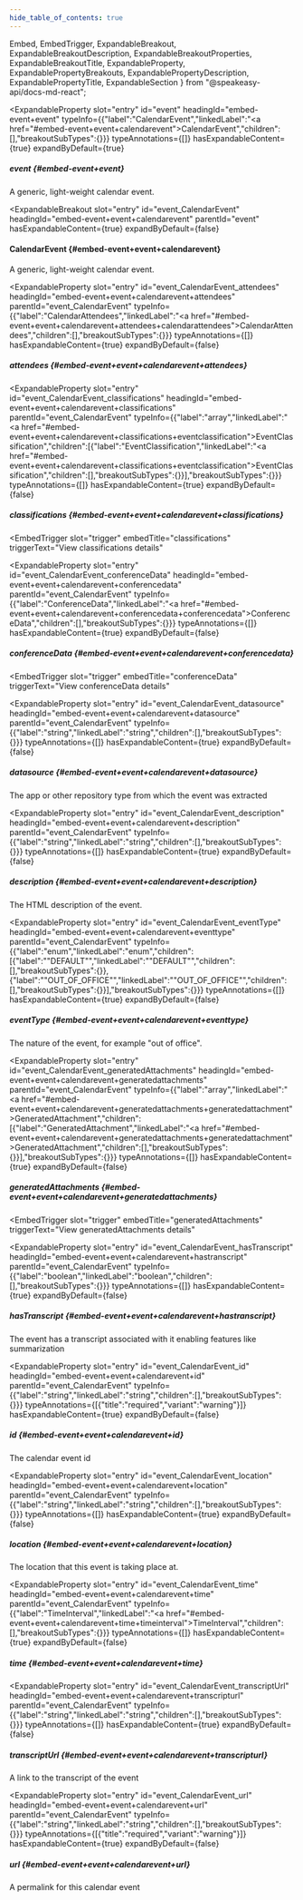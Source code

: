 ```yaml
---
hide_table_of_contents: true
---
```

  Embed,
  EmbedTrigger,
  ExpandableBreakout,
  ExpandableBreakoutDescription,
  ExpandableBreakoutProperties,
  ExpandableBreakoutTitle,
  ExpandableProperty,
  ExpandablePropertyBreakouts,
  ExpandablePropertyDescription,
  ExpandablePropertyTitle,
  ExpandableSection
} from "@speakeasy-api/docs-md-react";

<ExpandableSection>

<ExpandableProperty
  slot="entry"
  id="event"
  headingId="embed-event+event"
  typeInfo={{"label":"CalendarEvent","linkedLabel":"<a href=\"#embed-event+event+calendarevent\">CalendarEvent</a>","children":[],"breakoutSubTypes":{}}}
  typeAnnotations={[]}
  hasExpandableContent={true}
  expandByDefault={true}
>

<ExpandablePropertyTitle slot="title">

##### event \{#embed-event+event\}

</ExpandablePropertyTitle>

<ExpandablePropertyDescription slot="description">

A generic, light-weight calendar event.

</ExpandablePropertyDescription>

<ExpandablePropertyBreakouts slot="breakouts">

<ExpandableBreakout
  slot="entry"
  id="event_CalendarEvent"
  headingId="embed-event+event+calendarevent"
  parentId="event"
  hasExpandableContent={true}
  expandByDefault={false}
>

<ExpandableBreakoutTitle slot="title">

#### CalendarEvent \{#embed-event+event+calendarevent\}

</ExpandableBreakoutTitle>

<ExpandableBreakoutDescription slot="description">

A generic, light-weight calendar event.

</ExpandableBreakoutDescription>

<ExpandableBreakoutProperties slot="properties">

<ExpandableProperty
  slot="entry"
  id="event_CalendarEvent_attendees"
  headingId="embed-event+event+calendarevent+attendees"
  parentId="event_CalendarEvent"
  typeInfo={{"label":"CalendarAttendees","linkedLabel":"<a href=\"#embed-event+event+calendarevent+attendees+calendarattendees\">CalendarAttendees</a>","children":[],"breakoutSubTypes":{}}}
  typeAnnotations={[]}
  hasExpandableContent={true}
  expandByDefault={false}
>

<ExpandablePropertyTitle slot="title">

##### attendees \{#embed-event+event+calendarevent+attendees\}

</ExpandablePropertyTitle>

<ExpandablePropertyBreakouts slot="breakouts">

<Embed slot="embed">

<EmbedTrigger slot="trigger" embedTitle="attendees" triggerText="View attendees details">

<Embedattendees />

</EmbedTrigger>

</Embed>

</ExpandablePropertyBreakouts>

</ExpandableProperty>

<ExpandableProperty
  slot="entry"
  id="event_CalendarEvent_classifications"
  headingId="embed-event+event+calendarevent+classifications"
  parentId="event_CalendarEvent"
  typeInfo={{"label":"array","linkedLabel":"<a href=\"#embed-event+event+calendarevent+classifications+eventclassification\">EventClassification</a>","children":[{"label":"EventClassification","linkedLabel":"<a href=\"#embed-event+event+calendarevent+classifications+eventclassification\">EventClassification</a>","children":[],"breakoutSubTypes":{}}],"breakoutSubTypes":{}}}
  typeAnnotations={[]}
  hasExpandableContent={true}
  expandByDefault={false}
>

<ExpandablePropertyTitle slot="title">

##### classifications \{#embed-event+event+calendarevent+classifications\}

</ExpandablePropertyTitle>

<ExpandablePropertyBreakouts slot="breakouts">

<Embed slot="embed">

<EmbedTrigger
  slot="trigger"
  embedTitle="classifications"
  triggerText="View classifications details"
>

<Embedclassifications />

</EmbedTrigger>

</Embed>

</ExpandablePropertyBreakouts>

</ExpandableProperty>

<ExpandableProperty
  slot="entry"
  id="event_CalendarEvent_conferenceData"
  headingId="embed-event+event+calendarevent+conferencedata"
  parentId="event_CalendarEvent"
  typeInfo={{"label":"ConferenceData","linkedLabel":"<a href=\"#embed-event+event+calendarevent+conferencedata+conferencedata\">ConferenceData</a>","children":[],"breakoutSubTypes":{}}}
  typeAnnotations={[]}
  hasExpandableContent={true}
  expandByDefault={false}
>

<ExpandablePropertyTitle slot="title">

##### conferenceData \{#embed-event+event+calendarevent+conferencedata\}

</ExpandablePropertyTitle>

<ExpandablePropertyBreakouts slot="breakouts">

<Embed slot="embed">

<EmbedTrigger
  slot="trigger"
  embedTitle="conferenceData"
  triggerText="View conferenceData details"
>

<Embedconferencedata />

</EmbedTrigger>

</Embed>

</ExpandablePropertyBreakouts>

</ExpandableProperty>

<ExpandableProperty
  slot="entry"
  id="event_CalendarEvent_datasource"
  headingId="embed-event+event+calendarevent+datasource"
  parentId="event_CalendarEvent"
  typeInfo={{"label":"string","linkedLabel":"string","children":[],"breakoutSubTypes":{}}}
  typeAnnotations={[]}
  hasExpandableContent={true}
  expandByDefault={false}
>

<ExpandablePropertyTitle slot="title">

##### datasource \{#embed-event+event+calendarevent+datasource\}

</ExpandablePropertyTitle>

<ExpandablePropertyDescription slot="description">

The app or other repository type from which the event was extracted

</ExpandablePropertyDescription>

</ExpandableProperty>

<ExpandableProperty
  slot="entry"
  id="event_CalendarEvent_description"
  headingId="embed-event+event+calendarevent+description"
  parentId="event_CalendarEvent"
  typeInfo={{"label":"string","linkedLabel":"string","children":[],"breakoutSubTypes":{}}}
  typeAnnotations={[]}
  hasExpandableContent={true}
  expandByDefault={false}
>

<ExpandablePropertyTitle slot="title">

##### description \{#embed-event+event+calendarevent+description\}

</ExpandablePropertyTitle>

<ExpandablePropertyDescription slot="description">

The HTML description of the event.

</ExpandablePropertyDescription>

</ExpandableProperty>

<ExpandableProperty
  slot="entry"
  id="event_CalendarEvent_eventType"
  headingId="embed-event+event+calendarevent+eventtype"
  parentId="event_CalendarEvent"
  typeInfo={{"label":"enum","linkedLabel":"enum","children":[{"label":"\"DEFAULT\"","linkedLabel":"\"DEFAULT\"","children":[],"breakoutSubTypes":{}},{"label":"\"OUT_OF_OFFICE\"","linkedLabel":"\"OUT_OF_OFFICE\"","children":[],"breakoutSubTypes":{}}],"breakoutSubTypes":{}}}
  typeAnnotations={[]}
  hasExpandableContent={true}
  expandByDefault={false}
>

<ExpandablePropertyTitle slot="title">

##### eventType \{#embed-event+event+calendarevent+eventtype\}

</ExpandablePropertyTitle>

<ExpandablePropertyDescription slot="description">

The nature of the event, for example "out of office".

</ExpandablePropertyDescription>

</ExpandableProperty>

<ExpandableProperty
  slot="entry"
  id="event_CalendarEvent_generatedAttachments"
  headingId="embed-event+event+calendarevent+generatedattachments"
  parentId="event_CalendarEvent"
  typeInfo={{"label":"array","linkedLabel":"<a href=\"#embed-event+event+calendarevent+generatedattachments+generatedattachment\">GeneratedAttachment</a>","children":[{"label":"GeneratedAttachment","linkedLabel":"<a href=\"#embed-event+event+calendarevent+generatedattachments+generatedattachment\">GeneratedAttachment</a>","children":[],"breakoutSubTypes":{}}],"breakoutSubTypes":{}}}
  typeAnnotations={[]}
  hasExpandableContent={true}
  expandByDefault={false}
>

<ExpandablePropertyTitle slot="title">

##### generatedAttachments \{#embed-event+event+calendarevent+generatedattachments\}

</ExpandablePropertyTitle>

<ExpandablePropertyBreakouts slot="breakouts">

<Embed slot="embed">

<EmbedTrigger
  slot="trigger"
  embedTitle="generatedAttachments"
  triggerText="View generatedAttachments details"
>

<Embedgeneratedattachments />

</EmbedTrigger>

</Embed>

</ExpandablePropertyBreakouts>

</ExpandableProperty>

<ExpandableProperty
  slot="entry"
  id="event_CalendarEvent_hasTranscript"
  headingId="embed-event+event+calendarevent+hastranscript"
  parentId="event_CalendarEvent"
  typeInfo={{"label":"boolean","linkedLabel":"boolean","children":[],"breakoutSubTypes":{}}}
  typeAnnotations={[]}
  hasExpandableContent={true}
  expandByDefault={false}
>

<ExpandablePropertyTitle slot="title">

##### hasTranscript \{#embed-event+event+calendarevent+hastranscript\}

</ExpandablePropertyTitle>

<ExpandablePropertyDescription slot="description">

The event has a transcript associated with it enabling features like summarization

</ExpandablePropertyDescription>

</ExpandableProperty>

<ExpandableProperty
  slot="entry"
  id="event_CalendarEvent_id"
  headingId="embed-event+event+calendarevent+id"
  parentId="event_CalendarEvent"
  typeInfo={{"label":"string","linkedLabel":"string","children":[],"breakoutSubTypes":{}}}
  typeAnnotations={[{"title":"required","variant":"warning"}]}
  hasExpandableContent={true}
  expandByDefault={false}
>

<ExpandablePropertyTitle slot="title">

##### id \{#embed-event+event+calendarevent+id\}

</ExpandablePropertyTitle>

<ExpandablePropertyDescription slot="description">

The calendar event id

</ExpandablePropertyDescription>

</ExpandableProperty>

<ExpandableProperty
  slot="entry"
  id="event_CalendarEvent_location"
  headingId="embed-event+event+calendarevent+location"
  parentId="event_CalendarEvent"
  typeInfo={{"label":"string","linkedLabel":"string","children":[],"breakoutSubTypes":{}}}
  typeAnnotations={[]}
  hasExpandableContent={true}
  expandByDefault={false}
>

<ExpandablePropertyTitle slot="title">

##### location \{#embed-event+event+calendarevent+location\}

</ExpandablePropertyTitle>

<ExpandablePropertyDescription slot="description">

The location that this event is taking place at.

</ExpandablePropertyDescription>

</ExpandableProperty>

<ExpandableProperty
  slot="entry"
  id="event_CalendarEvent_time"
  headingId="embed-event+event+calendarevent+time"
  parentId="event_CalendarEvent"
  typeInfo={{"label":"TimeInterval","linkedLabel":"<a href=\"#embed-event+event+calendarevent+time+timeinterval\">TimeInterval</a>","children":[],"breakoutSubTypes":{}}}
  typeAnnotations={[]}
  hasExpandableContent={true}
  expandByDefault={false}
>

<ExpandablePropertyTitle slot="title">

##### time \{#embed-event+event+calendarevent+time\}

</ExpandablePropertyTitle>

<ExpandablePropertyBreakouts slot="breakouts">

<Embed slot="embed">

<EmbedTrigger slot="trigger" embedTitle="time" triggerText="View time details">

<Embedtime />

</EmbedTrigger>

</Embed>

</ExpandablePropertyBreakouts>

</ExpandableProperty>

<ExpandableProperty
  slot="entry"
  id="event_CalendarEvent_transcriptUrl"
  headingId="embed-event+event+calendarevent+transcripturl"
  parentId="event_CalendarEvent"
  typeInfo={{"label":"string","linkedLabel":"string","children":[],"breakoutSubTypes":{}}}
  typeAnnotations={[]}
  hasExpandableContent={true}
  expandByDefault={false}
>

<ExpandablePropertyTitle slot="title">

##### transcriptUrl \{#embed-event+event+calendarevent+transcripturl\}

</ExpandablePropertyTitle>

<ExpandablePropertyDescription slot="description">

A link to the transcript of the event

</ExpandablePropertyDescription>

</ExpandableProperty>

<ExpandableProperty
  slot="entry"
  id="event_CalendarEvent_url"
  headingId="embed-event+event+calendarevent+url"
  parentId="event_CalendarEvent"
  typeInfo={{"label":"string","linkedLabel":"string","children":[],"breakoutSubTypes":{}}}
  typeAnnotations={[{"title":"required","variant":"warning"}]}
  hasExpandableContent={true}
  expandByDefault={false}
>

<ExpandablePropertyTitle slot="title">

##### url \{#embed-event+event+calendarevent+url\}

</ExpandablePropertyTitle>

<ExpandablePropertyDescription slot="description">

A permalink for this calendar event

</ExpandablePropertyDescription>

</ExpandableProperty>

</ExpandableBreakoutProperties>

</ExpandableBreakout>

</ExpandablePropertyBreakouts>

</ExpandableProperty>

</ExpandableSection>